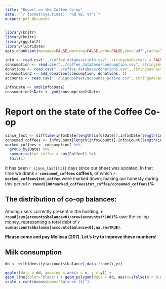 ```yaml
---
title: "Report on the Coffee Co-op"
date: "`r format(Sys.time(), '%d %B, %Y')`"
output: pdf_document
---
```


```r
library(knitr)
library(knitr)
library(ggplot2)
library(lubridate)
opts_chunk$set(message=FALSE,warning=FALSE,echo=FALSE,dev="pdf",cache=TRUE)

info <- read.csv("../coffee_database/info.csv", stringsAsFactors = FALSE)
consumption <- read.csv("../coffee_database/consumption.csv", stringsAsFactors = FALSE)
donations <- read.csv("../coffee_database/donations.csv", stringsAsFactors = FALSE)
consumption2 <- add_donation(consumption, donations, 1)
accounts <- read.csv("../SignupSheet/accounts_active.csv", stringsAsFactors = FALSE)

info$Date <- ymd(info$Date)
consumption2$Date <- ymd(consumption2$Date)
```

# Report on the state of the Coffee Co-op
```r
since_last <- difftime(info$Date[length(info$Date)],info$Date[length(info$Date)-1],units="days")
consumed_coffees <- info$Count[length(info$Count)]-info$Count[length(info$Count)-1]
marked_coffees <- consumption2 %>%
  group_by(Date) %>%
  summarise(tot_coffee = sum(Coffee)) %>%
  tail(1)
```

It has been `r since_last[[1]]` days since our sheet was updated. In that time we drank **`r consumed_coffees` coffees**, of which **`r marked_coffees$tot_coffee`** were marked down; making our honesty during this period **`r round(100*marked_coffees$tot_coffee/consumed_coffees)`%**

## The distribution of co-op balances:
Among users currently present in the building, **`r round(sum(accounts$balance<0)/nrow(accounts)*100)`%** owe the co-op money, representing a total debt of **`r sum(accounts$balance[accounts$balance<0],na.rm=TRUE)`**.

**Please come and pay Melissa (207).  Let's try to improve these numbers!**

## Milk consumption


```r
dd <- with(density(accounts$balance),data.frame(x,y))

ggplot(data = dd, mapping = aes(x = x, y = y)) +
geom_line(color="black") + geom_polygon(data = dd, aes(x=ifelse(x < 0,x,0), y=y))+scale_y_continuous(limits = c(0,max(dd$y)), name="Density") +
scale_x_continuous(name="Balance ($)")

```